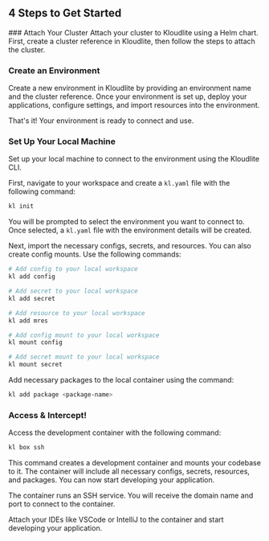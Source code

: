 
## 4 Steps to Get Started

<Steps>
### Attach Your Cluster
Attach your cluster to Kloudlite using a Helm chart. First, create a cluster reference in Kloudlite, then follow the steps to attach the cluster.

### Create an Environment
Create a new environment in Kloudlite by providing an environment name and the cluster reference. Once your environment is set up, deploy your applications, configure settings, and import resources into the environment.

That's it! Your environment is ready to connect and use.

### Set Up Your Local Machine
Set up your local machine to connect to the environment using the Kloudlite CLI.

First, navigate to your workspace and create a `kl.yaml` file with the following command:

```bash
kl init
```

You will be prompted to select the environment you want to connect to. Once selected, a `kl.yaml` file with the environment details will be created.

Next, import the necessary configs, secrets, and resources. You can also create config mounts. Use the following commands:

```bash
# Add config to your local workspace
kl add config

# Add secret to your local workspace
kl add secret

# Add resource to your local workspace
kl add mres

# Add config mount to your local workspace
kl mount config

# Add secret mount to your local workspace
kl mount secret
```

Add necessary packages to the local container using the command:

```bash
kl add package <package-name>
```

### Access & Intercept!

Access the development container with the following command:

```bash
kl box ssh
```

This command creates a development container and mounts your codebase to it. The container will include all necessary configs, secrets, resources, and packages. You can now start developing your application.

The container runs an SSH service. You will receive the domain name and port to connect to the container.

Attach your IDEs like VSCode or IntelliJ to the container and start developing your application.

</Steps>